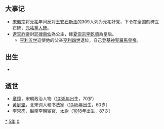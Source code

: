 {{yearTOC|1105|辽'''[[乾统|-{乾}-统]]五年'''；北宋'''[[崇宁|崇宁]]四年'''；西夏'''[[貞觀_(西夏)|貞觀]]五年'''；大理'''[[文安_(大理)|文安]]二年'''；越南'''[[龍符元化|龍符元化]]五年'''；日本'''[[長治_(日本)|長治]]二年'''}}
== 大事记 ==
*[[宋徽宗|宋徽宗]]将[[元祐|元祐]]年间反对[[王安石新法|王安石新法]]的309人列为元祐奸党，下令在全国刻碑立石碑，[[元祐黨人碑|元祐黨人碑]]。
*[[遼天祚帝|遼天祚帝]]封[[耶律南仙|耶律南仙]]為公主，嫁[[夏崇宗|夏崇宗]][[李乾順|李乾順]]為皇后。
**[[亨利五世_(神圣罗马帝国)|亨利五世]]迫使他的父亲[[亨利四世_(神圣罗马帝国)|亨利四世]]退位，自己登基[[神聖羅馬皇帝|神聖羅馬皇帝]]。

== 出生 ==
*

== 逝世 ==
{{Wikisource year mention}}
* [[章惇|章惇]]，宋朝政治人物（[[1035年|1035年]]出生，70岁）
* [[黃庭堅|黄庭坚]]，北宋词人和书法家（[[1045年|1045年]]出生，60岁）
* [[李常杰|李常杰]]，越南李朝[[宦官|宦官]]、[[太尉|太尉]]（[[1018年|1018年]]出生，87岁）

[[Category:1105年|*]]
[[Category:1100年代|5年]]
[[Category:12世纪各年|0]]